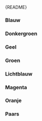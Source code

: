 
<Meta of={SpotlightStories} />

<Markdown>{README}</Markdown>

<Primary />

<Controls />

### Blauw

<Canvas of={SpotlightStories.Blue} />

### Donkergroen

<Canvas of={SpotlightStories.DarkGreen} />

### Geel

<Canvas of={SpotlightStories.Yellow} />

### Groen

<Canvas of={SpotlightStories.Green} />

### Lichtblauw

<Canvas of={SpotlightStories.LightBlue} />

### Magenta

<Canvas of={SpotlightStories.Magenta} />

### Oranje

<Canvas of={SpotlightStories.Orange} />

### Paars

<Canvas of={SpotlightStories.Purple} />
